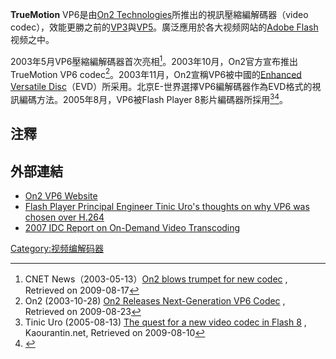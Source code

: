 {{noteTA
|G1=IT
}}
'''TrueMotion''' VP6是由[[On2_Technologies|On2 Technologies]]所推出的視訊壓縮編解碼器（video codec），效能更勝之前的[[VP3|VP3]]與[[VP5|VP5]]。廣泛應用於各大视频网站的[[Adobe_Flash|Adobe Flash]]视频之中。

2003年5月VP6壓縮編解碼器首次亮相<ref>CNET News（2003-05-13）[http://news.cnet.com/On2-blows-trumpet-for-new-codec/2100-1032_3-1001331.html On2 blows trumpet for new codec] {{Wayback|url=http://news.cnet.com/On2-blows-trumpet-for-new-codec/2100-1032_3-1001331.html |date=20141208143541 }}, Retrieved on 2009-08-17</ref>。2003年10月，On2官方宣布推出TrueMotion VP6 codec<ref>On2 (2003-10-28) [http://www.on2.com/index.php?id=470&news_id=255 On2 Releases Next-Generation VP6 Codec] {{Wayback|url=http://www.on2.com/index.php?id=470&news_id=255 |date=20071130070043 }}, Retrieved on 2009-08-23</ref>。2003年11月，On2宣稱VP6被中國的[[Enhanced_Versatile_Disc|Enhanced Versatile Disc]]（EVD）所采用。北京E-世界選擇VP6編解碼器作為EVD格式的視訊編碼方法。2005年8月，VP6被Flash Player 8影片編碼器所採用<ref name="vp6">Tinic Uro (2005-08-13) [http://www.kaourantin.net/2005/08/quest-for-new-video-codec-in-flash-8.html The quest for a new video codec in Flash 8] {{Wayback|url=http://www.kaourantin.net/2005/08/quest-for-new-video-codec-in-flash-8.html |date=20090206142709 }}, Kaourantin.net, Retrieved on 2009-08-10</ref><ref>{{cite web |last= |first= |author=On2 Technologies |authorlink= |coauthors= |title=On2 VP6 Compression Technology Optimizes Highly Anticipated Macromedia Flash Player 8 for Highest Image Quality on the Internet |work= |publisher=On2 Technologies |date=2005-08-08 |url=http://www.on2.com/index.php?id=470&news_id=180 |format= |doi= |accessdate=2009-09-17 |deadurl=yes |archiveurl=https://web.archive.org/web/20071129055931/http://www.on2.com/index.php?id=470&news_id=180 |archivedate=2007-11-29 }}</ref>。

== 注釋 ==
{{Reflist}}

== 外部連結 ==
* [https://web.archive.org/web/20080913005547/http://www.on2.com/index.php?358 On2 VP6 Website]
* [https://web.archive.org/web/20090206142709/http://kaourantin.net/2005/08/quest-for-new-video-codec-in-flash-8.html Flash Player Principal Engineer Tinic Uro's thoughts on why VP6 was chosen over H.264]
* [https://web.archive.org/web/20071018024905/http://www.ripcode.com/prodForm.php 2007 IDC Report on On-Demand Video Transcoding]

{{Compression Formats}}

[[Category:视频编解码器|Category:视频编解码器]]